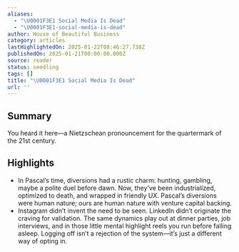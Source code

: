 ```yaml
---
aliases:
  - "\U0001F3E1 Social Media Is Dead"
  - "\U0001F3E1-social-media-is-dead"
author: House of Beautiful Business
category: articles
lastHighlightedOn: 2025-01-22T08:46:27.738Z
publishedOn: 2025-01-21T00:00:00.000Z
source: reader
status: seedling
tags: []
title: "\U0001F3E1 Social Media Is Dead"
url: ''
---
```

## Summary

You heard it here—a Nietzschean pronouncement for the quartermark of the 21st century.

## Highlights

- In Pascal’s time, diversions had a rustic charm: hunting, gambling, maybe a polite duel before dawn. Now, they’ve been industrialized, optimized to death, and wrapped in friendly UX. Pascal’s diversions were human nature; ours are human nature with venture capital backing.
- Instagram didn’t invent the need to be seen. LinkedIn didn’t originate the craving for validation. The same dynamics play out at dinner parties, job interviews, and in those little mental highlight reels you run before falling asleep. Logging off isn’t a rejection of the system—it’s just a different way of opting in.
